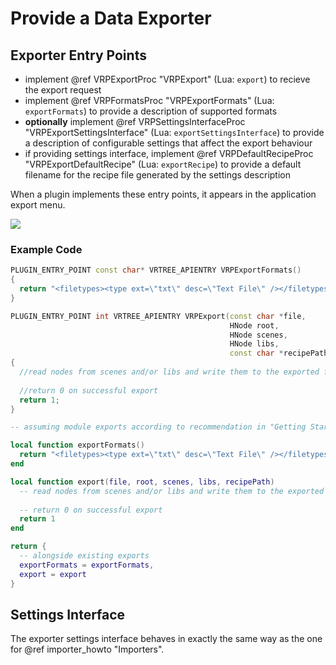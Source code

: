 
# Provide a Data Exporter

## Exporter Entry Points

- implement @ref VRPExportProc "VRPExport" (Lua: `export`) to recieve the export request
- implement @ref VRPFormatsProc "VRPExportFormats" (Lua: `exportFormats`) to provide a description of supported formats
- **optionally** implement @ref VRPSettingsInterfaceProc "VRPExportSettingsInterface" (Lua: `exportSettingsInterface`) to provide a description of configurable settings that affect the export behaviour
- if providing settings interface, implement @ref VRPDefaultRecipeProc "VRPExportDefaultRecipe" (Lua: `exportRecipe`) to provide a default filename for the recipe file generated by the settings description

When a plugin implements these entry points, it appears in the application export menu.

![](/img/programming-guide/plugin_export_menu.png)

### Example Code

<Tabs>
<TabItem value="cpp" label="C++">

```cpp
PLUGIN_ENTRY_POINT const char* VRTREE_APIENTRY VRPExportFormats()
{
  return "<filetypes><type ext=\"txt\" desc=\"Text File\" /></filetypes>";
}

PLUGIN_ENTRY_POINT int VRTREE_APIENTRY VRPExport(const char *file, 
                                                 HNode root, 
                                                 HNode scenes, 
                                                 HNode libs, 
                                                 const char *recipePath)
{
  //read nodes from scenes and/or libs and write them to the exported file format
  
  //return 0 on successful export
  return 1;
}
```

</TabItem>
<TabItem value="lua" label="Lua">

```lua
-- assuming module exports according to recommendation in "Getting Started"

local function exportFormats()
  return "<filetypes><type ext=\"txt\" desc=\"Text File\" /></filetypes>"
end

local function export(file, root, scenes, libs, recipePath)
  -- read nodes from scenes and/or libs and write them to the exported file format
  
  -- return 0 on successful export
  return 1
end

return {
  -- alongside existing exports
  exportFormats = exportFormats,
  export = export
}
```

</TabItem>
</Tabs>

## Settings Interface

The exporter settings interface behaves in exactly the same way as the one for @ref importer_howto "Importers".
